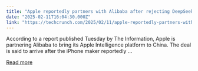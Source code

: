 ```yaml
---
title: "Apple reportedly partners with Alibaba after rejecting DeepSeek for China AI launch"
date: "2025-02-11T16:04:30.000Z"
link: "https://techcrunch.com/2025/02/11/apple-reportedly-partners-with-alibaba-after-rejecting-deepseek-for-china-ai-launch/"
---
```


According to a report published Tuesday by The Information, Apple is partnering Alibaba to bring its Apple Intelligence platform to China. The deal is said to arrive after the iPhone maker reportedly ...

[Read more](https://techcrunch.com/2025/02/11/apple-reportedly-partners-with-alibaba-after-rejecting-deepseek-for-china-ai-launch/)
